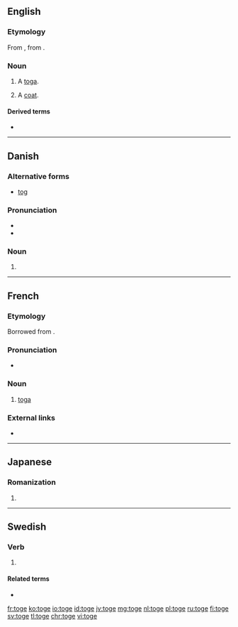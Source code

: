 ==English==

===Etymology===
From {{etyl|fr|en}} {{m|fr|toge}}, from {{etyl|la|en}} {{m|la|toga}}.

===Noun===
{{en-noun}}

# {{lb|en|obsolete}} A [[toga]].
# {{lb|en|cant}} A [[coat]].

====Derived terms====
* {{l|en|togemans}}

----

==Danish==

===Alternative forms===
* [[tog]]

===Pronunciation===
* {{IPA|/tɔːɡə/|[ˈtˢɔːwə]|lang=da}}
* {{homophones|tåge|lang=da}}

===Noun===
{{head|da|noun form|g=n}}

# {{plural indefinite of|tog|lang=da}}

----

==French==

===Etymology===
Borrowed from {{etyl|la|fr}} {{m|la|toga}}.

===Pronunciation===
* {{IPA|/tɔʒ/|lang=fr}}

===Noun===
{{fr-noun|f}}

# [[toga]]

===External links===
* {{R:TLFi}}

----

==Japanese==

===Romanization===
{{ja-romaji}}

# {{ja-romanization of|とげ}}

----

==Swedish==

===Verb===
{{head|sv|verb form}}

# {{lb|sv|dated}} {{sv-verb-form-subjunctive|taga}}

====Related terms====
* {{l|sv|tog}}

[[fr:toge]]
[[ko:toge]]
[[io:toge]]
[[id:toge]]
[[jv:toge]]
[[mg:toge]]
[[nl:toge]]
[[pl:toge]]
[[ru:toge]]
[[fi:toge]]
[[sv:toge]]
[[tl:toge]]
[[chr:toge]]
[[vi:toge]]